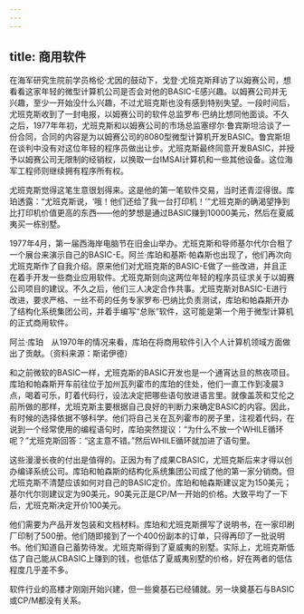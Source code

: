```yaml
---
---
---
```

title: 商用软件
---




在海军研究生院前学员格伦·尤因的鼓动下，戈登·尤班克斯拜访了以姆赛公司，想看看这家年轻的微型计算机公司是否会对他的BASIC-E感兴趣。以姆赛公司并无兴趣，至少一开始没什么兴趣，不过尤班克斯也没有感到特别失望。一段时间后，尤班克斯收到了一封电报，以姆赛公司的软件总监罗布·巴纳比想同他面谈。不久之后，1977年年初，尤班克斯和以姆赛公司的市场总监塞缪尔·鲁宾斯坦洽谈了一份合同，合同的内容是为以姆赛公司的8080型微型计算机开发BASIC。鲁宾斯坦在谈判中没有对这位年轻的程序员做出让步。尤班克斯最终同意开发BASIC，并授予以姆赛公司无限制的经销权，以换取一台IMSAI计算机和一些其他设备。这位海军工程师则继续拥有程序所有权。

尤班克斯觉得这笔生意很划得来。这是他的第一笔软件交易，当时还青涩得很。库珀透露：“尤班克斯说，‘哦！他们还给了我一台打印机！’”尤班克斯的确渴望挣到比打印机价值更高的东西——他的梦想是通过BASIC赚到10000美元，然后在夏威夷买一栋别墅。

1977年4月，第一届西海岸电脑节在旧金山举办。尤班克斯和导师基尔代尔合租了一个展台来演示自己的BASIC-E。阿兰·库珀和基斯·帕森斯也出现了，他们再次向尤班克斯作了自我介绍。原来他们对尤班克斯的BASIC-E做了一些改进，并且正在着手开发一些商业应用软件。尤班克斯则向这两位年轻的程序员征求关于以姆赛公司项目的建议。不久之后，他们三人决定合作共事。尤班克斯对BASIC-E进行改进，要求严格、一丝不苟的任务专家罗布·巴纳比负责测试，库珀和帕森斯开办了结构化系统集团公司，并着手编写“总账”软件，这可能是第一个用于微型计算机的正式商用软件。



阿兰·库珀　从1970年的情况来看，库珀在将商用软件引入个人计算机领域方面做出了贡献。（资料来源：斯诺伊德）

和之前微软的BASIC一样，尤班克斯的BASIC开发也是一个通宵达旦的熬夜项目。库珀和帕森斯开车前往位于加州瓦列霍市的库珀的住处，他们一直工作到凌晨3点，喝着可乐，盯着代码行，设法决定把哪些语句放进语言里。就像盖茨和艾伦之前所做的那样，尤班克斯主要根据自己良好的判断力来确定BASIC的内容。因此，有时候的选择依据不够科学。他们将自己关在瓦列霍市的房子里，注视着代码，在说到一个经常使用的编程语句时，库珀突然提议：“为什么不放一个WHILE循环呢？”尤班克斯回答：“这主意不错。”然后WHILE循环就加进了语句里。

这些漫漫长夜的付出是值得的。正因为有了成果CBASIC，尤班克斯后来才得以创办编译系统公司。库珀和帕森斯的结构化系统集团公司成了他的第一家分销商。但尤班克斯不清楚应该如何对自己的BASIC定价。库珀和帕森斯建议定为150美元；基尔代尔则建议定为90美元，90美元正是CP/M一开始的价格。大致平均了一下后，尤班克斯决定开价100美元。

他们需要为产品开发包装和文档材料。库珀和尤班克斯撰写了说明书，在一家印刷厂印制了500册。他们随即接到了一个400份副本的订单，只得再印了一批说明书。他们知道自己蓄势待发。尤班克斯得到了夏威夷的别墅。实际上，尤班克斯低估了自己能从CBASIC上赚到的钱，也低估了夏威夷别墅的价格，好在两者的低估程度几乎差不多。

软件行业的高楼才刚刚开始兴建，但一些奠基石已经铺就。另一块奠基石与BASIC或CP/M都没有关系。